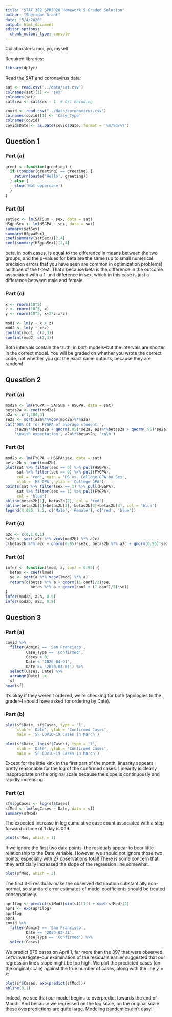 ```yaml
---
title: "STAT 302 SPR2020 Homework 5 Graded Solution"
author: "Sheridan Grant"
date: "5/4/2020"
output: html_document
editor_options: 
  chunk_output_type: console
---
```

Collaborators: moi, yo, myself

Required libraries:
```r
library(dplyr)
```

Read the SAT and coronavirus data:
```r
sat <- read.csv('../data/sat.csv')
colnames(sat)[1] <- 'sex'
colnames(sat)
sat$sex <- sat$sex - 1  # 0/1 encoding

covid <- read.csv("../data/coronavirus.csv")
colnames(covid)[1] <- 'Case_Type'
colnames(covid)
covid$Date <- as.Date(covid$Date, format = '%m/%d/%Y')
```

## Question 1

### Part (a)
```r
greet <- function(greeting) {
  if (toupper(greeting) == greeting) {
    return(paste('Hello', greeting))
  } else {
    stop('Not uppercase')
  }
}
```

### Part (b)

```r
satSex <- lm(SATSum ~ sex, data = sat)
HSgpaSex <- lm(HSGPA ~ sex, data = sat)
summary(satSex)
summary(HSgpaSex)
coef(summary(satSex))[2,4]
coef(summary(HSgpaSex))[2,4]
```
beta, in both cases, is equal to the difference in means between the two groups, and the p-values for beta are the same (up to small numerical precision errors that you have seen are common in optimization problems) as those of the t-test. That's because beta is the difference in the outcome associated with a 1-unit difference in sex, which in this case is just a difference between male and female.

### Part (c)

```r
x <- rnorm(10^5)
z <- rnorm(10^5, x)
y <- rnorm(10^5, x+2*z-x*z)

mod1 <- lm(y ~ x + z)
mod2 <- lm(y ~ x*z)
confint(mod1, c(2,3))
confint(mod2, c(2,3))
```
Both intervals contain the truth, in *both* models--but the intervals are shorter in the correct model. You will be graded on whether you wrote the correct code, not whether you got the exact same outputs, because they are random!

## Question 2

### Part (a)

```r
mod2a <- lm(FYGPA ~ SATSum + HSGPA, data = sat)
betas2a <- coef(mod2a)
a2a <- c(1,100,3)
se2a <- sqrt(a2a%*%vcov(mod2a)%*%a2a)
cat('90% CI for FYGPA of average student:',
    c(a2a%*%betas2a + qnorm(.05)*se2a, a2a%*%betas2a + qnorm(.95)*se2a),
    '\nwith expectation', a2a%*%betas2a, '\n\n')
```

### Part (b)

```r
mod2b <- lm(FYGPA ~ HSGPA*sex, data = sat)
betas2b <- coef(mod2b)
plot(sat %>% filter(sex == 0) %>% pull(HSGPA),
     sat %>% filter(sex == 0) %>% pull(FYGPA),
     col = 'red', main = 'HS vs. College GPA by Sex',
     xlab = 'HS GPA', ylab = 'College GPA')
points(sat %>% filter(sex == 1) %>% pull(HSGPA),
     sat %>% filter(sex == 1) %>% pull(FYGPA),
     col = 'blue')
abline(betas2b[1], betas2b[2], col = 'red')
abline(betas2b[1]+betas2b[3], betas2b[2]+betas2b[4], col = 'blue')
legend(4.025, 1.2, c('Male', 'Female'), c('red', 'blue'))
```

### Part (c)

```r
a2c <- c(0,1,0,1)
se2c <- sqrt(a2c %*% vcov(mod2b) %*% a2c)
c(betas2b %*% a2c + qnorm(0.05)*se2c, betas2b %*% a2c + qnorm(0.95)*se2c)
```

### Part (d)

```r
infer <- function(lmod, a, conf = 0.95) {
  betas <- coef(lmod)
  se <- sqrt(a %*% vcov(lmod) %*% a)
  return(c(betas %*% a + qnorm((1-conf)/2)*se,
           betas %*% a + qnorm(conf + (1-conf)/2)*se))
}
infer(mod2a, a2a, 0.9)
infer(mod2b, a2c, 0.9)
```

## Question 3

### Part (a)

```r
covid %>%
  filter(Admin2 == 'San Francisco',
         Case_Type == 'Confirmed',
         Cases > 0,
         Date < '2020-04-01',
         Date >= '2020-03-01') %>%
  select(Cases, Date) %>%
  arrange(Date) ->
  sf
head(sf)
```

It's okay if they weren't ordered, we're checking for both (apologies to the grader--I should have asked for ordering by Date).

### Part (b)

```r
plot(sf$Date, sf$Cases, type = 'l',
     xlab = 'Date', ylab = 'Confirmed Cases',
     main = 'SF COVID-19 Cases in March')

plot(sf$Date, log(sf$Cases), type = 'l',
     xlab = 'Date', ylab = 'Confirmed Cases',
     main = 'SF COVID-19 Cases in March')
```

Except for the little kink in the first part of the month, linearity appears pretty reasonable for the log of the confirmed cases. Linearity is clearly inappropriate on the original scale because the slope is continuously and rapidly increasing.

### Part (c)

```r
sf$logCases <- log(sf$Cases)
sfMod <- lm(logCases ~ Date, data = sf)
summary(sfMod)
```

The expected increase in log cumulative case count associated with a step forward in time of 1 day is 0.19.
```r
plot(sfMod, which = 1)
```

If we ignore the first two data points, the residuals appear to bear little relationship to the Date variable. However, we should not ignore those two points, especially with 27 observations total! There is some concern that they artificially increased the slope of the regression line somewhat.
```r
plot(sfMod, which = 2)
```

The first 3-5 residuals make the observed distribution substantially non-normal, so standard error estimates of model coefficients should be treated conservatively.
```r
apr1log <- predict(sfMod)[dim(sf)[1]] + coef(sfMod)[2]
apr1 <- exp(apr1log)
apr1log
apr1
covid %>% 
  filter(Admin2 == 'San Francisco',
         Date == '2020-03-31',
         Case_Type == 'Confirmed') %>%
  select(Cases)
```

We predict 679 cases on April 1, far more than the 397 that were observed. Let's investigate--our examination of the residuals earlier suggested that our regression line's slope might be too high. We plot the predicted cases (on the original scale) against the true number of cases, along with the line $y=x$:
```r
plot(sf$Cases, exp(predict(sfMod)))
abline(0,1)
```

Indeed, we see that our model begins to overpredict towards the end of March. And because we regressed on the log scale, on the original scale these overpredictions are quite large. Modeling pandemics ain't easy!